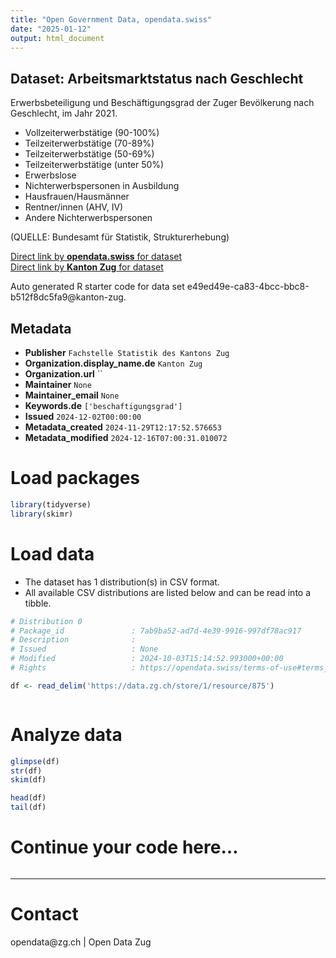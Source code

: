 ```yaml
---
title: "Open Government Data, opendata.swiss"
date: "2025-01-12"
output: html_document
---
```


## Dataset: Arbeitsmarktstatus nach Geschlecht

Erwerbsbeteiligung und Beschäftigungsgrad der Zuger Bevölkerung nach Geschlecht, im Jahr 2021.

- Vollzeiterwerbstätige (90-100%)
- Teilzeiterwerbstätige (70-89%)
- Teilzeiterwerbstätige (50-69%)
- Teilzeiterwerbstätige (unter 50%)
- Erwerbslose
- Nichterwerbspersonen in Ausbildung
- Hausfrauen/Hausmänner
- Rentner/innen (AHV, IV)
- Andere Nichterwerbspersonen



(QUELLE:  Bundesamt für Statistik, Strukturerhebung)

[Direct link by **opendata.swiss** for dataset](https://opendata.swiss/de/dataset/arbeitsmarktstatus-nach-geschlecht)<br>
[Direct link by **Kanton Zug** for dataset](https://www.zg.ch/behoerden/gesundheitsdirektion/statistikfachstelle/themen/arbeitsmarkt)

Auto generated R starter code for data set e49ed49e-ca83-4bcc-bbc8-b512f8dc5fa9@kanton-zug.

## Metadata

- **Publisher** `Fachstelle Statistik des Kantons Zug`
- **Organization.display_name.de** `Kanton Zug`
- **Organization.url** ``
- **Maintainer** `None`
- **Maintainer_email** `None`
- **Keywords.de** `['beschaftigungsgrad']`
- **Issued** `2024-12-02T00:00:00`
- **Metadata_created** `2024-11-29T12:17:52.576653`
- **Metadata_modified** `2024-12-16T07:00:31.010072`


# Load packages

```r

library(tidyverse)
library(skimr)

```

# Load data

-   The dataset has 1 distribution(s) in CSV format.
-   All available CSV distributions are listed below and can be read into a tibble.

```r

# Distribution 0
# Package_id               : 7ab9ba52-ad7d-4e39-9916-997df78ac917
# Description              : 
# Issued                   : None
# Modified                 : 2024-10-03T15:14:52.993000+00:00
# Rights                   : https://opendata.swiss/terms-of-use#terms_by

df <- read_delim('https://data.zg.ch/store/1/resource/875')



```

# Analyze data

```r

glimpse(df)
str(df)
skim(df)

head(df)
tail(df)

```

# Continue your code here...

```r

```

------------------------------------------------------------------------

# Contact

opendata@zg.ch | Open Data Zug
